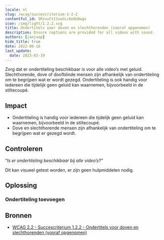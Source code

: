 ```yaml
---
locale: nl
slug: /wcag/succescriterium-1-2-2
contentful_id: 5RzvxCtI1swSLcOoOUAwgs
icon: /img/light/1.2.2.svg
title: Ondertitels voor doven en slechthorenden (vooraf opgenomen)
description: Ensure captions are provided for all videos with sound.
authors: [janjaap]
hide_title: true
date: 2022-06-16
last_update:
  date: 2023-03-19
---
```


<Hero
  title="Ondertitels voor doven en slechthorenden (vooraf opgenomen)"
  image="/img/light/1.2.2.svg"
  alt="WCAG 1.2.2 - Logo"
  prefix="Succescriterium 1.2.2"
  suffix="Niveau A"
/>

Zorg dat er ondertiteling beschikbaar is voor alle video’s met geluid. Slechthorende, dove of doofblinde mensen zijn afhankelijk van ondertiteling om te begrijpen wat er wordt gezegd. Ondertiteling is ook handig voor iedereen die tijdelijk geen geluid kan waarnemen, bijvoorbeeld in de stiltecoupé.

## Impact

- Ondertiteling is handig voor iedereen die tijdelijk geen geluid kan waarnemen, bijvoorbeeld in de stiltecoupé.
- Dove en slechthorende mensen zijn afhankelijk van ondertiteling om te begrijpen wat er gezegd wordt.

## Controleren

“*Is er ondertiteling beschikbaar bij alle video’s?”*

Dit kan visueel getest worden, er zijn geen hulpmiddelen nodig.

## Oplossing

### Ondertiteling toevoegen

<CodeSample id="media-captions" locale="nl"/>

## Bronnen

- [WCAG 2.2 - Succescriterium 1.2.2 - Ondertitels voor doven en slechthorenden (vooraf opgenomen)](https://www.w3.org/Translations/WCAG22-nl/#ondertitels-voor-doven-en-slechthorenden-vooraf-opgenomen)
